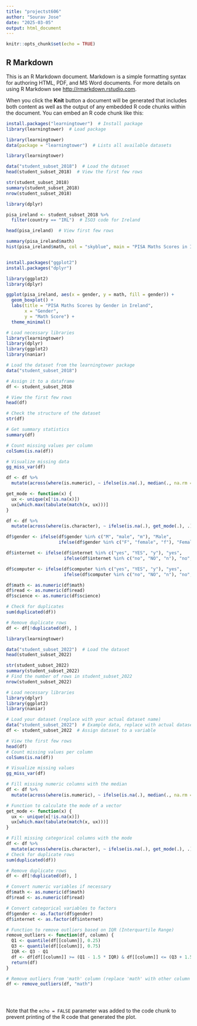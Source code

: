```yaml
---
title: "projectst606"
author: "Sourav Jose"
date: "2025-03-05"
output: html_document
---
```


```r
knitr::opts_chunk$set(echo = TRUE)
```

## R Markdown

This is an R Markdown document. Markdown is a simple formatting syntax for authoring HTML, PDF, and MS Word documents. For more details on using R Markdown see <http://rmarkdown.rstudio.com>.

When you click the **Knit** button a document will be generated that includes both content as well as the output of any embedded R code chunks within the document. You can embed an R code chunk like this:

```r
install.packages("learningtower")  # Install package
library(learningtower)  # Load package

```


```r
library(learningtower)
data(package = "learningtower")  # Lists all available datasets


```


```r
library(learningtower)

data("student_subset_2018")  # Load the dataset
head(student_subset_2018)  # View the first few rows

```

```r
str(student_subset_2018)
summary(student_subset_2018)
nrow(student_subset_2018)
```

```r
library(dplyr)

pisa_ireland <- student_subset_2018 %>% 
  filter(country == "IRL")  # ISO3 code for Ireland

head(pisa_ireland)  # View first few rows

```




```r
summary(pisa_ireland$math)
hist(pisa_ireland$math, col = "skyblue", main = "PISA Maths Scores in Ireland")



```

```r
install.packages("ggplot2")
install.packages("dplyr")

library(ggplot2)
library(dplyr)

ggplot(pisa_ireland, aes(x = gender, y = math, fill = gender)) +
  geom_boxplot() +
  labs(title = "PISA Maths Scores by Gender in Ireland",
       x = "Gender",
       y = "Math Score") +
  theme_minimal()

```




```r
# Load necessary libraries
library(learningtower)
library(dplyr)
library(ggplot2)
library(naniar)

# Load the dataset from the learningtower package
data("student_subset_2018")  

# Assign it to a dataframe
df <- student_subset_2018

# View the first few rows
head(df)

# Check the structure of the dataset
str(df)

# Get summary statistics
summary(df)

```

```r
# Count missing values per column
colSums(is.na(df))

# Visualize missing data
gg_miss_var(df)


```


```r
df <- df %>%
  mutate(across(where(is.numeric), ~ ifelse(is.na(.), median(., na.rm = TRUE), .)))


```

```r
get_mode <- function(x) {
  ux <- unique(x[!is.na(x)])
  ux[which.max(tabulate(match(x, ux)))]
}

df <- df %>%
  mutate(across(where(is.character), ~ ifelse(is.na(.), get_mode(.), .)))

```

```r
df$gender <- ifelse(df$gender %in% c("M", "male", "m"), "Male",
                    ifelse(df$gender %in% c("F", "female", "f"), "Female", NA))

df$internet <- ifelse(df$internet %in% c("yes", "YES", "y"), "yes",
                      ifelse(df$internet %in% c("no", "NO", "n"), "no", NA))

df$computer <- ifelse(df$computer %in% c("yes", "YES", "y"), "yes",
                      ifelse(df$computer %in% c("no", "NO", "n"), "no", NA))

```


```r
df$math <- as.numeric(df$math)
df$read <- as.numeric(df$read)
df$science <- as.numeric(df$science)

```


```r
# Check for duplicates
sum(duplicated(df))

# Remove duplicate rows
df <- df[!duplicated(df), ]

```

```r
library(learningtower)

data("student_subset_2022")  # Load the dataset
head(student_subset_2022)
```

```r
str(student_subset_2022)
summary(student_subset_2022)
# Find the number of rows in student_subset_2022
nrow(student_subset_2022)

```

```r
# Load necessary libraries
library(dplyr)
library(ggplot2)
library(naniar)

# Load your dataset (replace with your actual dataset name)
data("student_subset_2022")  # Example data, replace with actual dataset name
df <- student_subset_2022  # Assign dataset to a variable

# View the first few rows
head(df)
# Count missing values per column
colSums(is.na(df))

# Visualize missing values
gg_miss_var(df)

```



```r
# Fill missing numeric columns with the median
df <- df %>%
  mutate(across(where(is.numeric), ~ ifelse(is.na(.), median(., na.rm = TRUE), .)))

```


```r
# Function to calculate the mode of a vector
get_mode <- function(x) {
  ux <- unique(x[!is.na(x)])
  ux[which.max(tabulate(match(x, ux)))]
}

# Fill missing categorical columns with the mode
df <- df %>%
  mutate(across(where(is.character), ~ ifelse(is.na(.), get_mode(.), .)))
# Check for duplicate rows
sum(duplicated(df))

# Remove duplicate rows
df <- df[!duplicated(df), ]

```

```r
# Convert numeric variables if necessary
df$math <- as.numeric(df$math)
df$read <- as.numeric(df$read)

# Convert categorical variables to factors
df$gender <- as.factor(df$gender)
df$internet <- as.factor(df$internet)

```

```r
# Function to remove outliers based on IQR (Interquartile Range)
remove_outliers <- function(df, column) {
  Q1 <- quantile(df[[column]], 0.25)
  Q3 <- quantile(df[[column]], 0.75)
  IQR <- Q3 - Q1
  df <- df[df[[column]] >= (Q1 - 1.5 * IQR) & df[[column]] <= (Q3 + 1.5 * IQR), ]
  return(df)
}

# Remove outliers from 'math' column (replace 'math' with other column names if needed)
df <- remove_outliers(df, "math")

```

```r

```

```r

```

```r

```
Note that the `echo = FALSE` parameter was added to the code chunk to prevent printing of the R code that generated the plot.



